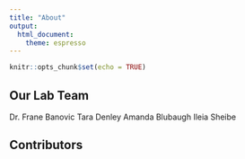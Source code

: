 ---
title: "About"
output: 
  html_document:
    theme: espresso
---

```{r setup, include=FALSE}
knitr::opts_chunk$set(echo = TRUE)
```

## Our Lab Team
  Dr. Frane Banovic
  Tara Denley
  Amanda Blubaugh
  Ileia Sheibe

## Contributors

